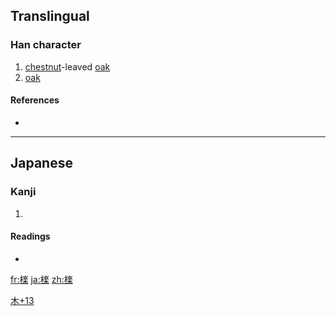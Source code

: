 ==Translingual==

===Han character===
{{Han char|rn=75|rad=木|as=13|sn=17|four=|canj=木戈人木 (DIOD)}}

# [[chestnut]]-leaved [[oak]]
# [[oak]]

====References====
* {{Han ref|kx=0558.091|hdz=21305.021|uh=6AAA|ud=27306}}

----

==Japanese==

===Kanji===
{{ja-kanji|grade=|rs=木13}}

# {{defn|Japanese|sort=木13}}

====Readings====
* {{ja-readings|on=[[れき]] (reki), [[ろう]] (rō), [[やく]] (yaku)|kun=[[くぬぎ]] (kunugi)}}

[[Category:Japanese-only CJKV Characters|木+13]]

[[fr:檪]]
[[ja:檪]]
[[zh:檪]]
